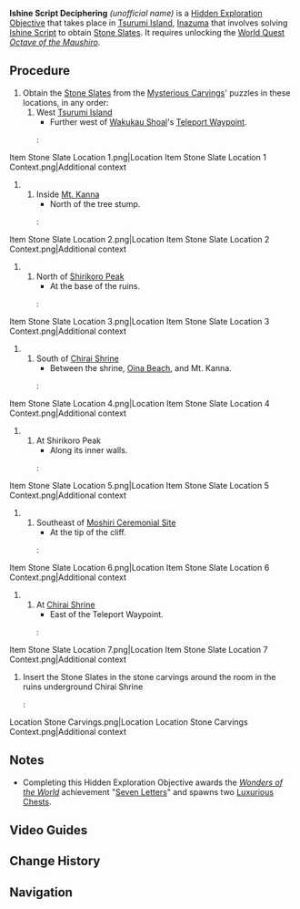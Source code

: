 {{Hidden Exploration Objectives Infobox
|image      = Mt. Kanna Ishine Script.png
|type       = Unordered
|req        = [[Octave of the Maushiro]]
|region     = Inazuma
|loc        = [[Tsurumi Island]]
|area       = Tsurumi Island
|characters = Traveler
}}
'''Ishine Script Deciphering''' ''(unofficial name)'' is a [[Hidden Exploration Objective]] that takes place in [[Tsurumi Island]], [[Inazuma]] that involves solving [[Ishine Script]] to obtain [[Stone Slate]]s. It requires unlocking the [[World Quest]] ''[[Octave of the Maushiro]]''.

==Procedure==
<noinclude>
# Obtain the [[Stone Slate]]s from the [[Mysterious Carvings]]' puzzles in these locations, in any order:</noinclude>
## West [[Tsurumi Island]]
##* Further west of [[Wakukau Shoal]]'s [[Teleport Waypoint]].
##: <gallery hideaddbutton="true" captionalign="center">
Item Stone Slate Location 1.png|Location
Item Stone Slate Location 1 Context.png|Additional context
</gallery>
## Inside [[Mt. Kanna]]
##* North of the tree stump.
##: <gallery hideaddbutton="true" captionalign="center">
Item Stone Slate Location 2.png|Location
Item Stone Slate Location 2 Context.png|Additional context
</gallery>
## North of [[Shirikoro Peak]]
##* At the base of the ruins.
##: <gallery hideaddbutton="true" captionalign="center">
Item Stone Slate Location 3.png|Location
Item Stone Slate Location 3 Context.png|Additional context
</gallery>
## South of [[Chirai Shrine]]
##* Between the shrine, [[Oina Beach]], and Mt. Kanna.
##: <gallery hideaddbutton="true" captionalign="center">
Item Stone Slate Location 4.png|Location
Item Stone Slate Location 4 Context.png|Additional context
</gallery>
## At Shirikoro Peak
##* Along its inner walls.
##: <gallery hideaddbutton="true" captionalign="center">
Item Stone Slate Location 5.png|Location
Item Stone Slate Location 5 Context.png|Additional context
</gallery>
## Southeast of [[Moshiri Ceremonial Site]]
##* At the tip of the cliff.
##: <gallery hideaddbutton="true" captionalign="center">
Item Stone Slate Location 6.png|Location
Item Stone Slate Location 6 Context.png|Additional context
</gallery>
## At [[Chirai Shrine]]
##* East of the Teleport Waypoint.
##: <gallery hideaddbutton="true" captionalign="center">
Item Stone Slate Location 7.png|Location
Item Stone Slate Location 7 Context.png|Additional context
</gallery>
# Insert the Stone Slates in the stone carvings around the room in the ruins underground Chirai Shrine
#: <gallery hideaddbutton="true" captionalign="center">
Location Stone Carvings.png|Location
Location Stone Carvings Context.png|Additional context
</gallery>

==Notes==
* Completing this Hidden Exploration Objective awards the ''[[Wonders of the World]]'' achievement "[[Seven Letters]]" and spawns two [[Luxurious Chest]]s.

==Video Guides==
{{EVT
|video1   = https://youtu.be/FuG2NtSJxxY
|caption1 = Full Guide

|video2   = https://youtu.be/SPb0oyl0-ZM
|caption2 = Full Guide
}}

==Change History==
{{Change History|2.2}}

==Navigation==
{{Hidden Exploration Objective Navbox|Unordered}}